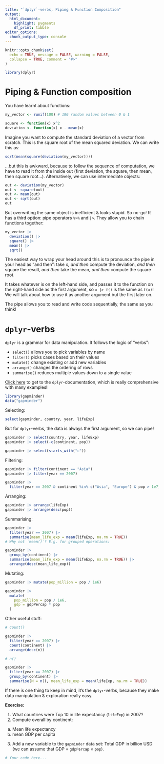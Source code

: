 ```yaml
---
title: "`dplyr`-verbs, Piping & Function Composition"
output: 
  html_document:
    highlight: pygments
    df_print: tibble
editor_options: 
  chunk_output_type: console
---
```


```r
knitr::opts_chunk$set(
  echo = TRUE, message = FALSE, warning = FALSE,
  collapse = TRUE, comment = "#>"
)
```
```r
library(dplyr)
```


# Piping & Function composition

You have learnt about functions:

```r
my_vector <- runif(100) # 100 random values between 0 & 1

square <- function(x) x^2
deviation <- function(x) x - mean(x)
```

Imagine you want to compute the standard deviation of a vector from scratch. This is the square root of the mean squared deviation. We can write this as:

```r
sqrt(mean(square(deviation(my_vector))))
```

...but this is awkward, because to follow the sequence of computation, we have to read it from the inside out (first deviation, the square, then mean, then square root...). Alternatively, we can use intermediate objects:

```r
out <- deviation(my_vector)
out <- square(out)
out <- mean(out)
out <- sqrt(out)
out
```

But overwriting the same object is inefficient & looks stupid. So no-go! R has a third option: pipe operators `%>%` and `|>`. They allow you to chain functions together:

```r
my_vector |> 
  deviation() |> 
  square() |> 
  mean() |> 
  sqrt()
```

The easiest way to wrap your head around this is to pronounce the pipe in your head as "and then": take x, *and then* compute the deviation, *and then* square the result, *and then* take the mean, *and then* compute the square root.

It takes whatever is on the left-hand side, and passes it to the function on the right-hand side as the first argument, so `x |> f()` is the same as `f(x)`! We will talk about how to use it as another argument but the first later on.

The pipe allows you to read and write code sequentially, the same as you think!

# `dplyr`-verbs

`dplyr` is a grammar for data manipulation. It follows the logic of "verbs":

* `select()` allows you to pick variables by name
* `filter()` picks cases based on their values
* `mutate()` change existing or add new variables
* `arrange()` changes the ordering of rows
* `summarise()` reduces multiple values down to a single value

[Click here](https://dplyr.tidyverse.org/) to get to the `dplyr`-documentation, which is really comprehensive with many examples!

```r
library(gapminder)
data("gapminder")
```

Selecting:

```r
select(gapminder, country, year, lifeExp)
```

But for `dplyr`-verbs, the data is always the first argument, so we can pipe!

```r
gapminder |> select(country, year, lifeExp)
gapminder |> select(-c(continent, pop))

gapminder |> select(starts_with("c"))
```

Filtering:

```r
gapminder |> filter(continent == "Asia")
gapminder |> filter(year == 2007)

gapminder |> 
  filter(year == 2007 & continent %in% c("Asia", "Europe") & pop > 1e7)
```

Arranging:

```r
gapminder |> arrange(lifeExp)
gapminder |> arrange(desc(pop))
```

Summarising:

```r
gapminder |> 
  filter(year == 2007) |> 
  summarise(mean_life_exp = mean(lifeExp, na.rm = TRUE))
# Why not `mean()`? E.g. for grouped operations:

gapminder |> 
  group_by(continent) |> 
  summarise(mean_life_exp = mean(lifeExp, na.rm = TRUE)) |> 
  arrange(desc(mean_life_exp))
```

Mutating:

```r
gapminder |> mutate(pop_million = pop / 1e6)

gapminder |> 
  mutate(
    pop_million = pop / 1e6,
    gdp = gdpPercap * pop
  )
```

Other useful stuff:

```r
# count()

gapminder |> 
  filter(year == 2007) |> 
  count(continent) |> 
  arrange(desc(n))
```

```r
# n()

gapminder |> 
  filter(year == 2007) |> 
  group_by(continent) |> 
  summarise(N = n(), mean_life_exp = mean(lifeExp, na.rm = TRUE))
```

If there is one thing to keep in mind, it's the `dplyr`-verbs, because they make data manipulation & exploration really easy.

**Exercise:**

1. What countries were Top 10 in life expectancy (`lifeExp`) in 2007?
2. Compute overall by continent:
  a. Mean life expectancy
  b. mean GDP per capita
3. Add a new variable to the `gapminder` data set: Total GDP in billion USD (we can assume that GDP = `gdpPercap` $\times$ `pop`).

```r
# Your code here...
```